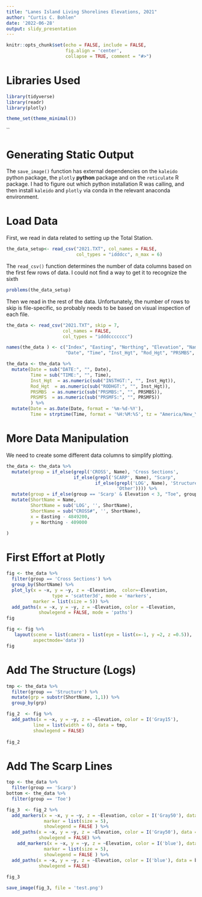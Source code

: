 ```yaml
---
title: "Lanes Island Living Shorelines Elevations, 2021"
author: "Curtis C. Bohlen"
date: '2022-06-28'
output: slidy_presentation 
---
```


```r
knitr::opts_chunk$set(echo = FALSE, include = FALSE,
                      fig.align = 'center',
                      collapse = TRUE, comment = "#>")
```

# Libraries Used
```r
library(tidyverse)
library(readr)
library(plotly)
```


```r
theme_set(theme_minimal())
```

``

# Generating Static Output
The `save_image()` function has external dependencies on the `kaleido` python
package, the `plotly` **python** package and on the `reticulate` R package.  I
had to figure out which python installation R was calling, and then install
`kaleido` and `plotly` via conda in the relevant anaconda environment.


# Load Data
First, we read in data related to setting up the Total Station.
```r
the_data_setup<- read_csv("2021.TXT", col_names = FALSE, 
                          col_types = "idddcc", n_max = 6)
```

The `read_csv()` function determines the number of data columns based on the
first few rows of data. I could not find a way to get it to recognize the sixth
```r
problems(the_data_setup)
```

Then we read in the rest of the data. Unfortunately, the number of rows to skip 
is file-specific, so probably needs to be based on visual inspection of each 
file.

```r
the_data <- read_csv("2021.TXT", skip = 7,
                     col_names = FALSE, 
                     col_types = "idddccccccc")

names(the_data ) <- c("Index", "Easting", "Northing", "Elevation", "Name", 
                      "Date", "Time", "Inst_Hgt", "Rod_Hgt", "PRSMBS", "PRSMFS")

the_data <- the_data %>%
  mutate(Date = sub("DATE:", "", Date),
         Time = sub("TIME:", "", Time),
         Inst_Hgt  = as.numeric(sub("INSTHGT:", "", Inst_Hgt)),
         Rod_Hgt  = as.numeric(sub("RODHGT:", "", Inst_Hgt)),
         PRSMBS  = as.numeric(sub("PRSMBS:", "", PRSMBS)),
         PRSMFS  = as.numeric(sub("PRSMFS:", "", PRSMFS))
         ) %>%
  mutate(Date = as.Date(Date, format = '%m-%d-%Y'),
         Time = strptime(Time, format = '%H:%M:%S', tz = "America/New_York"))
```

#  More Data Manipulation
We need to create some different data columns to simplify plotting.

```r
the_data <- the_data %>%
  mutate(group = if_else(grepl('CROSS', Name), 'Cross Sections',
                         if_else(grepl('SCARP', Name), "Scarp",
                                 if_else(grepl('LOG', Name), 'Structure', 
                                         'Other')))) %>%
  mutate(group = if_else(group == 'Scarp' & Elevation < 3, "Toe", group)) %>%
  mutate(ShortName = Name,
         ShortName = sub('LOG', '', ShortName),
         ShortName = sub("CROSS#", '', ShortName),
         x = Easting - 4849200,
         y = Northing - 409000

)
```


# First Effort at Plotly
```r
fig <- the_data %>%
  filter(group == 'Cross Sections') %>%
  group_by(ShortName) %>%
  plot_ly(x = ~x, y = ~y, z = ~Elevation,  color=~Elevation,
                 type = 'scatter3d', mode = 'markers',
          marker = list(size = 5)) %>%
  add_paths(x = ~x, y = ~y, z = ~Elevation, color = ~Elevation,
            showlegend = FALSE, mode = 'paths')
fig
```
```r
fig <- fig %>%
   layout(scene = list(camera = list(eye = list(x=-1, y =2, z =0.5)),
          aspectmode='data'))
fig
```


# Add The Structure (Logs)
```r
tmp <- the_data %>% 
  filter(group == 'Structure') %>%
  mutate(grp = substr(ShortName, 1,1)) %>%
  group_by(grp)

fig_2  <- fig %>%
  add_paths(x = ~x, y = ~y, z = ~Elevation, color = I('Gray15'),
          line = list(width = 6), data = tmp,
          showlegend = FALSE)
  
fig_2
```


# Add The Scarp Lines
```r
top <- the_data %>% 
  filter(group == 'Scarp')
bottom <- the_data %>% 
  filter(group == 'Toe')

fig_3  <- fig_2 %>%
  add_markers(x = ~x, y = ~y, z = ~Elevation, color = I('Gray50'), data = top,
              marker = list(size = 5),
              showlegend = FALSE ) %>%
  add_paths(x = ~x, y = ~y, z = ~Elevation, color = I('Gray50'), data = top ,
            showlegend = FALSE) %>%
    add_markers(x = ~x, y = ~y, z = ~Elevation, color = I('blue'), data = bottom,
              marker = list(size = 5),
              showlegend = FALSE ) %>%
  add_paths(x = ~x, y = ~y, z = ~Elevation, color = I('blue'), data = bottom ,
            showlegend = FALSE)
  
fig_3
```

```r
save_image(fig_3, file = 'test.png')
```

